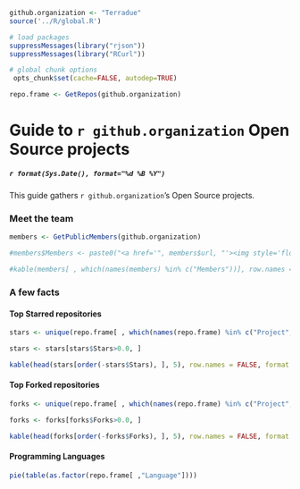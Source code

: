 ```r

github.organization <- "Terradue"
source('../R/global.R')

# load packages
suppressMessages(library("rjson"))
suppressMessages(library("RCurl"))  

# global chunk options
 opts_chunk$set(cache=FALSE, autodep=TRUE)

repo.frame <- GetRepos(github.organization)
```

# Guide to `r github.organization` Open Source projects 

##### `r format(Sys.Date(), format="%d %B %Y")`

This guide gathers `r github.organization`'s Open Source projects.

### Meet the team

```r

members <- GetPublicMembers(github.organization)

#members$Members <- paste0("<a href='", members$url, "'><img style='float: right' src='", members$avatar,"' width='35' height='35'>", members$login, "</a>")

#kable(members[ , which(names(members) %in% c("Members"))], row.names = FALSE, format = "html")

```

### A few facts

#### Top Starred repositories

```r

stars <- unique(repo.frame[ , which(names(repo.frame) %in% c("Project", "Stars"))])

stars <- stars[stars$Stars>0.0, ]

kable(head(stars[order(-stars$Stars), ], 5), row.names = FALSE, format = "html")
```

#### Top Forked repositories

```r

forks <- unique(repo.frame[ , which(names(repo.frame) %in% c("Project", "Forks"))])

forks <- forks[forks$Forks>0.0, ]

kable(head(forks[order(-forks$Forks), ], 5), row.names = FALSE, format = "html")
```

#### Programming Languages

```r
pie(table(as.factor(repo.frame[ ,"Language"])))
```
